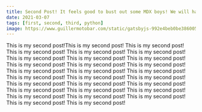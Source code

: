 ```yaml
---
title: Second Post! It feels good to bust out some MDX boys! We will have fun here!
date: 2021-03-07
tags: [first, second, third, python]
image: https://www.guillermotobar.com/static/gatsbyjs-992e4beb0be3860058645652fb635ac5-48538.png
---
```


This is my second post!This is my second post! This is my second post! This is my second post! 
This is my second post! This is my second post! This is my second post! This is my second post! This is my second post! 
This is my second post! This is my second post! This is my second post! This is my second post! This is my second post! 
This is my second post! This is my second post! This is my second post! This is my second post! This is my second post! 
This is my second post! This is my second post! This is my second post! This is my second post! This is my second post! 
This is my second post! This is my second post! This is my second post! This is my second post! This is my second post! 